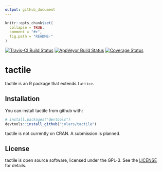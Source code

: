 ```yaml
---
output: github_document
---
```


<!-- README.md is generated from README.Rmd. Please edit that file -->

```r
knitr::opts_chunk$set(
  collapse = TRUE,
  comment = "#>",
  fig.path = "README-"
)
```

[![Travis-CI Build Status](https://travis-ci.org/jolars/tactile.svg?branch=master)](https://travis-ci.org/jolars/tactile)
[![AppVeyor Build Status](https://ci.appveyor.com/api/projects/status/github/jolars/tactile?branch=master&svg=true)](https://ci.appveyor.com/project/jolars/tactile)
[![Coverage Status](https://img.shields.io/codecov/c/github/jolars/tactile/master.svg)](https://codecov.io/github/jolars/tactile?branch=master)

# tactile

tactile is an R package that extends `lattice`.

## Installation

You can install tactile from github with:

```r
# install.packages("devtools")
devtools::install_github("jolars/tactile")
```

tactile is not currently on CRAN. A submission is planned.

## License

tactile is open source software, licensed under the GPL-3. See the
[LICENSE](LICENSE) for details.

